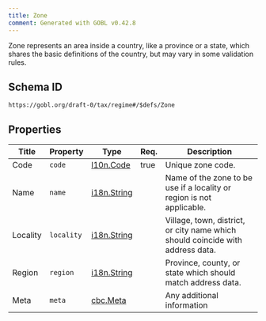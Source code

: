 ```yaml
---
title: Zone
comment: Generated with GOBL v0.42.8
---
```


Zone represents an area inside a country, like a province or a state, which shares the basic definitions of the country, but may vary in some validation rules.

## Schema ID

`https://gobl.org/draft-0/tax/regime#/$defs/Zone`

## Properties

| Title    | Property   | Type                                | Req. | Description                                                                    |
|----------|------------|-------------------------------------|------|--------------------------------------------------------------------------------|
| Code     | `code`     | [l10n.Code](/draft-0/l10n/code)     | true | Unique zone code.                                                              |
| Name     | `name`     | [i18n.String](/draft-0/i18n/string) |      | Name of the zone to be use if a locality or region is not applicable.          |
| Locality | `locality` | [i18n.String](/draft-0/i18n/string) |      | Village, town, district, or city name which should coincide with address data. |
| Region   | `region`   | [i18n.String](/draft-0/i18n/string) |      | Province, county, or state which should match address data.                    |
| Meta     | `meta`     | [cbc.Meta](/draft-0/cbc/meta)       |      | Any additional information                                                     |

